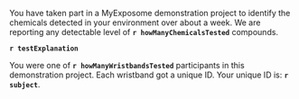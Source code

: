

You have taken part in a MyExposome demonstration project to identify the chemicals detected in your environment
over about a week.  We are reporting any detectable level of  **`r howManyChemicalsTested`** compounds.  

**`r testExplanation`** 

You were one of  **`r howManyWristbandsTested`** participants in this demonstration project. Each wristband got a unique ID. Your unique ID is:   **`r subject`**.


[comment1]: # (The line below, taken out of comment, will identify the MyExposome subject name (not show in output).)

[comment2]: # (You were originally assigned, by MyExposome, the unique subject identifier of **`r pureSubjectName`**.)







